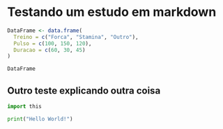 # Testando um estudo em markdown

```r
DataFrame <- data.frame(
  Treino = c("Forca", "Stamina", "Outro"),
  Pulso = c(100, 150, 120),
  Duracao = c(60, 30, 45)
)

DataFrame
```

## Outro teste explicando outra coisa

```python
import this

print("Hello World!")
```

